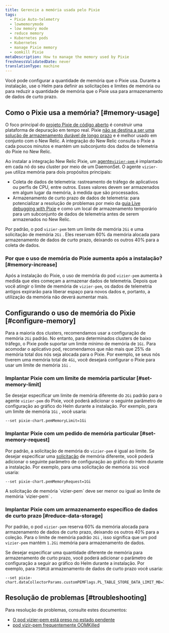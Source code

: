 ```yaml
---
title: Gerencie a memória usada pelo Pixie
tags:
  - Pixie Auto-telemetry
  - lowmemorymode
  - low memory mode
  - reduce memory
  - Kubernetes pods
  - Kubernetes
  - manage Pixie memory
  - oomkill Pixie
metaDescription: How to manage the memory used by Pixie
freshnessValidatedDate: never
translationType: machine
---
```


Você pode configurar a quantidade de memória que o Pixie usa. Durante a instalação, use o Helm para definir as solicitações e limites de memória ou para reduzir a quantidade de memória que o Pixie usa para armazenamento de dados de curto prazo.

## Como o Pixie usa a memória? [#memory-usage]

O foco principal do [projeto Pixie de código aberto](https://github.com/pixie-io/pixie) é construir uma plataforma de depuração em tempo real. Pixie [não se destina a ser uma solução de armazenamento durável de longo prazo](https://docs.px.dev/about-pixie/faq/#data-collection-how-much-data-does-pixie-store) e é melhor usado em conjunto com o New Relic. A integração do New Relic consulta o Pixie a cada poucos minutos e mantém um subconjunto dos dados de telemetria do Pixie no New Relic.

Ao instalar a integração New Relic Pixie, um [agente`vizier-pem` ](https://docs.px.dev/reference/architecture/#vizier)é implantado em cada nó do seu cluster por meio de um DaemonSet. O agente `vizier-pem` utiliza memória para dois propósitos principais:

* Coleta de dados de telemetria: rastreamento de tráfego de aplicativos ou perfis de CPU, entre outros. Esses valores devem ser armazenados em algum lugar da memória, à medida que são processados.
* Armazenamento de curto prazo de dados de telemetria: para potencializar a resolução de problemas por meio da [guia Live debugging with Pixie](/docs/kubernetes-pixie/auto-telemetry-pixie/understand-use-data/live-debugging-with-pixie) e como um local de armazenamento temporário para um subconjunto de dados de telemetria antes de serem armazenados no New Relic.

Por padrão, o pod `vizier-pem` tem um limite de memória `2Gi` e uma solicitação de memória `2Gi` . Eles reservam 60% da memória alocada para armazenamento de dados de curto prazo, deixando os outros 40% para a coleta de dados.

### Por que o uso de memória do Pixie aumenta após a instalação? [#memory-increase]

Após a instalação do Pixie, o uso de memória do pod `vizier-pem` aumenta à medida que eles começam a armazenar dados de telemetria. Depois que você atingir o limite de memória de `vizier-pem`, os dados de telemetria antigos expirarão para liberar espaço para novos dados e, portanto, a utilização da memória não deverá aumentar mais.

## Configurando o uso de memória do Pixie [#configure-memory]

Para a maioria dos clusters, recomendamos usar a configuração de memória `2Gi` padrão. No entanto, para determinados clusters de baixo tráfego, o Pixie pode suportar um limite mínimo de memória de `1Gi`. Para acomodar o aplicativo pod, recomendamos que não mais que 25% da memória total dos nós seja alocada para o Pixie. Por exemplo, se seus nós tiverem uma memória total de `4Gi`, você desejará configurar o Pixie para usar um limite de memória `1Gi` .

### Implantar Pixie com um limite de memória particular [#set-memory-limit]

Se desejar especificar um limite de memória diferente do `2Gi` padrão para o agente `vizier-pem` do Pixie, você poderá adicionar o seguinte parâmetro de configuração ao gráfico do Helm durante a instalação. Por exemplo, para um limite de memória `1Gi` , você usaria:

```
--set pixie-chart.pemMemoryLimit=1Gi
```

### Implantar Pixie com um pedido de memória particular [#set-memory-request]

Por padrão, a solicitação de memória do `vizier-pem` é igual ao limite. Se desejar especificar uma [solicitação](https://kubernetes.io/docs/concepts/configuration/manage-resources-containers/#requests-and-limits) de memória diferente, você poderá adicionar o seguinte parâmetro de configuração ao gráfico do Helm durante a instalação. Por exemplo, para uma solicitação de memória `1Gi` você usaria:

```
--set pixie-chart.pemMemoryRequest=1Gi
```

<Callout variant="important">
  A solicitação de memória `vizier-pem` deve ser menor ou igual ao limite de memória `vizier-pem` .
</Callout>

### Implantar Pixie com um armazenamento específico de dados de curto prazo [#reduce-data-storage]

Por padrão, o pod `vizier-pem` reserva 60% da memória alocada para armazenamento de dados de curto prazo, deixando os outros 40% para a coleção. Para o limite de memória padrão `2Gi` , isso significa que um pod `vizier-pem` mantém `1.2Gi` memória para armazenamento de dados.

Se desejar especificar uma quantidade diferente de memória para armazenamento de curto prazo, você poderá adicionar o parâmetro de configuração a seguir ao gráfico do Helm durante a instalação. Por exemplo, para `750MiB` armazenamento de dados de curto prazo você usaria:

```
--set pixie-chart.dataCollectorParams.customPEMFlags.PL_TABLE_STORE_DATA_LIMIT_MB=750
```

## Resolução de problemas [#troubleshooting]

Para resolução de problemas, consulte estes documentos:

* [O pod vizier-pem está preso no estado pendente](/docs/kubernetes-pixie/auto-telemetry-pixie/troubleshooting/pods-stuck-pending)
* [pod vizir-pem frequentemente OOMKilled](/docs/kubernetes-pixie/auto-telemetry-pixie/troubleshooting/pods-frequently-oomkilled)
